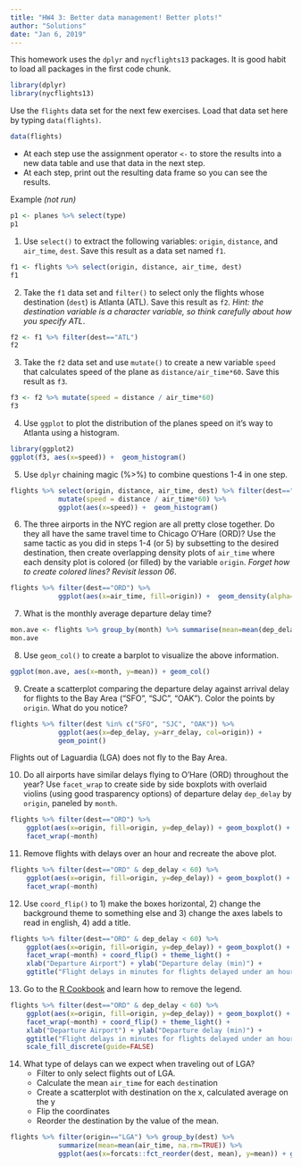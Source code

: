 ```yaml
---
title: "HW4 3: Better data management! Better plots!"
author: "Solutions"
date: "Jan 6, 2019"
---
```


This homework uses the `dplyr` and `nycflights13` packages. It is good habit to load all packages in the first code chunk. 

```r
library(dplyr)
library(nycflights13)
```

Use the `flights` data set for the next few exercises.  Load that data set here by typing `data(flights)`. 
```r
data(flights)
```

* At each step use the assignment operator `<-` to store the results into a new data table and use that data in the next step. 
* At each step, print out the resulting data frame so you can see the results. 

Example _(not run)_ 
```r
p1 <- planes %>% select(type)
p1
```

1. Use `select()` to extract the following variables: `origin`, `distance`, and `air_time`, `dest`. Save this result as a data set named `f1`. 
```r
f1 <- flights %>% select(origin, distance, air_time, dest)
f1
```


2. Take the `f1` data set and `filter()` to select only the flights whose destination (`dest`) is Atlanta (ATL). Save this result as `f2`. _Hint: the destination variable is a character variable, so think carefully about how you specify ATL_. 

```r
f2 <- f1 %>% filter(dest=="ATL")
f2
```

3. Take the `f2` data set and use `mutate()` to create a new variable `speed` that calculates speed of the plane as `distance/air_time*60`. Save this result as `f3`. 
```r
f3 <- f2 %>% mutate(speed = distance / air_time*60)
f3
```

4. Use `ggplot` to plot the distribution of the planes speed on it's way to Atlanta using a histogram. 
```r
library(ggplot2)
ggplot(f3, aes(x=speed)) +  geom_histogram()
```


5. Use `dplyr` chaining magic (%>%) to combine questions 1-4 in one step. 

```r
flights %>% select(origin, distance, air_time, dest) %>% filter(dest=="ATL") %>% 
            mutate(speed = distance / air_time*60) %>% 
            ggplot(aes(x=speed)) +  geom_histogram()
```

6. The three airports in the NYC region are all pretty close together. Do they all have the same travel time to Chicago O'Hare (ORD)? Use the same tactic as you did in steps 1-4 (or 5) by subsetting to the desired destination, then create overlapping density plots of `air_time` where each density plot is colored (or filled) by the variable `origin`. _Forget how to create colored lines? Revisit lesson 06_. 

```r
flights %>% filter(dest=="ORD") %>% 
            ggplot(aes(x=air_time, fill=origin)) +  geom_density(alpha=.3)
```

7. What is the monthly average departure delay time? 

```r
mon.ave <- flights %>% group_by(month) %>% summarise(mean=mean(dep_delay, na.rm=TRUE))
mon.ave
```

8. Use `geom_col()` to create a barplot to visualize the above information. 

```r
ggplot(mon.ave, aes(x=month, y=mean)) + geom_col()
```


9. Create a scatterplot comparing the departure delay against arrival delay for flights to the Bay Area ("SFO", "SJC", "OAK"). Color the points by `origin`. What do you notice? 

```r
flights %>% filter(dest %in% c("SFO", "SJC", "OAK")) %>% 
            ggplot(aes(x=dep_delay, y=arr_delay, col=origin)) + 
            geom_point()
```

Flights out of Laguardia (LGA) does not fly to the Bay Area. 



10. Do all airports have similar delays flying to O'Hare (ORD) throughout the year? Use `facet_wrap` to create side by side boxplots with overlaid violins (using good trasparency options) of departure delay `dep_delay` by `origin`, paneled by `month`.  

```r
flights %>% filter(dest=="ORD") %>% 
    ggplot(aes(x=origin, fill=origin, y=dep_delay)) + geom_boxplot() + 
    facet_wrap(~month)
```


11. Remove flights with delays over an hour and recreate the above plot.

```r
flights %>% filter(dest=="ORD" & dep_delay < 60) %>% 
    ggplot(aes(x=origin, fill=origin, y=dep_delay)) + geom_boxplot() + 
    facet_wrap(~month)
```

12. Use `coord_flip()` to 1) make the boxes horizontal, 2) change the background theme to something else and 3) change the axes labels to read in english, 4) add a title. 
```r
flights %>% filter(dest=="ORD" & dep_delay < 60) %>% 
    ggplot(aes(x=origin, fill=origin, y=dep_delay)) + geom_boxplot() + 
    facet_wrap(~month) + coord_flip() + theme_light() + 
    xlab("Departure Airport") + ylab("Departure delay (min)") + 
    ggtitle("Flight delays in minutes for flights delayed under an hour, going to Chicago O'Hare")
```


13. Go to the [R Cookbook](http://www.cookbook-r.com/Graphs/) and learn how to remove the legend. 
```r
flights %>% filter(dest=="ORD" & dep_delay < 60) %>% 
    ggplot(aes(x=origin, fill=origin, y=dep_delay)) + geom_boxplot() + 
    facet_wrap(~month) + coord_flip() + theme_light() + 
    xlab("Departure Airport") + ylab("Departure delay (min)") + 
    ggtitle("Flight delays in minutes for flights delayed under an hour, going to Chicago O'Hare") + 
    scale_fill_discrete(guide=FALSE)
```


14. What type of delays can we expect when traveling out of LGA? 
    * Filter to only select flights out of LGA. 
    * Calculate the mean `air_time` for each `dest`ination
    * Create a scatterplot with destination on the x, calculated average on the y
    * Flip the coordinates
    * Reorder the destination by the value of the mean. 

```r
flights %>% filter(origin=="LGA") %>% group_by(dest) %>% 
            summarize(mean=mean(air_time, na.rm=TRUE)) %>% 
            ggplot(aes(x=forcats::fct_reorder(dest, mean), y=mean)) + geom_point() + coord_flip()
```

